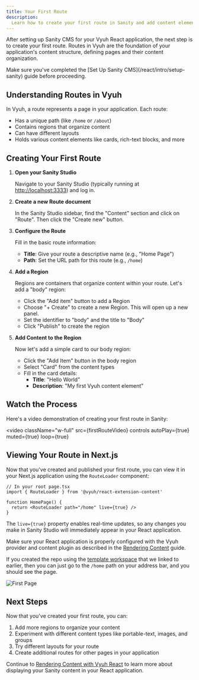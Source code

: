```yaml
---
title: Your First Route
description:
  Learn how to create your first route in Sanity and add content elements
---
```



After setting up Sanity CMS for your Vyuh React application, the next step is to
create your first route. Routes in Vyuh are the foundation of your application's
content structure, defining pages and their content organization.

<Aside type="tip">
  Make sure you've completed the [Set Up Sanity CMS](/react/intro/setup-sanity)
  guide before proceeding.
</Aside>

## Understanding Routes in Vyuh

In Vyuh, a route represents a page in your application. Each route:

- Has a unique path (like `/home` or `/about`)
- Contains regions that organize content
- Can have different layouts
- Holds various content elements like cards, rich-text blocks, and more

## Creating Your First Route

<Steps>

1. **Open your Sanity Studio**

   Navigate to your Sanity Studio (typically running at
   [http://localhost:3333](http://localhost:3333)) and log in.

2. **Create a new Route document**

   In the Sanity Studio sidebar, find the "Content" section and click on
   "Route". Then click the "Create new" button.

3. **Configure the Route**

   Fill in the basic route information:

   - **Title**: Give your route a descriptive name (e.g., "Home Page")
   - **Path**: Set the URL path for this route (e.g., `/home`)

4. **Add a Region**

   Regions are containers that organize content within your route. Let's add a
   "body" region:

   - Click the "Add item" button to add a Region
   - Choose "+ Create" to create a new Region. This will open up a new panel.
   - Set the identifier to "body" and the title to "Body"
   - Click "Publish" to create the region

5. **Add Content to the Region**

   Now let's add a simple card to our body region:

   - Click the "Add Item" button in the body region
   - Select "Card" from the content types
   - Fill in the card details:
     - **Title**: "Hello World"
     - **Description**: "My first Vyuh content element"

</Steps>

## Watch the Process

Here's a video demonstration of creating your first route in Sanity:

<video
  className="w-full"
  src={firstRouteVideo}
  controls
  autoPlay={true}
  muted={true}
  loop={true}
></video>

## Viewing Your Route in Next.js

Now that you've created and published your first route, you can view it in your
Next.js application using the `RouteLoader` component:

```tsx
// In your root page.tsx
import { RouteLoader } from '@vyuh/react-extension-content'

function HomePage() {
  return <RouteLoader path="/home" live={true} />
}
```

The `live={true}` property enables real-time updates, so any changes you make in
Sanity Studio will immediately appear in your React application.

<Aside type="note">

Make sure your React application is properly configured with the Vyuh provider
and content plugin as described in the
[Rendering Content](/react/guides/rendering-content) guide.

If you created the repo using the [template workspace](/react/intro/get-started)
that we linked to earlier, then you can just go to the `/home` path on your
address bar, and you should see the page.

![First Page](./images/first-page.png)

</Aside>

## Next Steps

Now that you've created your first route, you can:

1. Add more regions to organize your content
2. Experiment with different content types like portable-text, images, and
   groups
3. Try different layouts for your route
4. Create additional routes for other pages in your application

Continue to [Rendering Content with Vyuh React](/react/guides/rendering-content)
to learn more about displaying your Sanity content in your React application.
